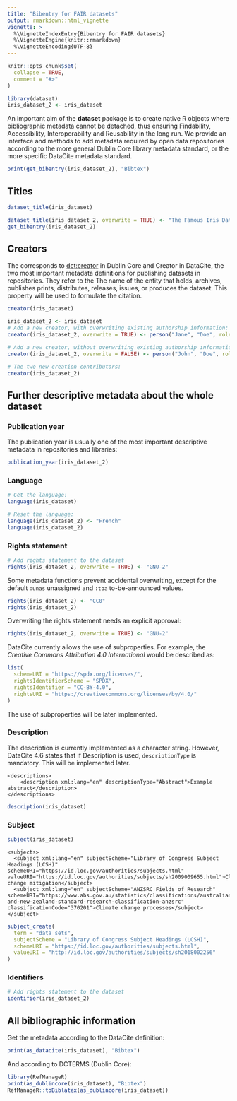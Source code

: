 ```yaml
---
title: "Bibentry for FAIR datasets"
output: rmarkdown::html_vignette
vignette: >
  %\VignetteIndexEntry{Bibentry for FAIR datasets}
  %\VignetteEngine{knitr::rmarkdown}
  %\VignetteEncoding{UTF-8}
---
```


```r
knitr::opts_chunk$set(
  collapse = TRUE,
  comment = "#>"
)
```

```r
library(dataset)
iris_dataset_2 <- iris_dataset
```

An important aim of the **dataset** package is to create native R objects where bibliographic metadata cannot be detached, thus ensuring Findability, Accessibility, Interoperability and Reusability in the long run. We provide an interface and methods to add metadata required by open data repositories according to the more general Dublin Core library metadata standard, or the more specific DataCite metadata standard.

```r
print(get_bibentry(iris_dataset_2), "Bibtex")
```

## Titles

```r
dataset_title(iris_dataset)
```

```r
dataset_title(iris_dataset_2, overwrite = TRUE) <- "The Famous Iris Dataset"
get_bibentry(iris_dataset_2)
```
## Creators

The \code{Creator} corresponds to [dct:creator](https://www.dublincore.org/specifications/dublin-core/dcmi-terms/elements11/creator/)
in Dublin Core and Creator in DataCite, the two most important metadata definitions for publishing datasets in repositories. They refer to the The name of the entity that holds, archives, publishes prints, distributes, releases, issues, or produces the dataset. This property will be used to
formulate the citation.

```r
creator(iris_dataset)
```
```r
iris_dataset_2 <- iris_dataset
# Add a new creator, with overwriting existing authorship information:
creator(iris_dataset_2, overwrite = TRUE) <- person("Jane", "Doe", role = "aut")

# Add a new creator, without overwriting existing authorship information:
creator(iris_dataset_2, overwrite = FALSE) <- person("John", "Doe", role = "ctb")

# The two new creation contributors:
creator(iris_dataset_2)
```


## Further descriptive metadata about the whole dataset

### Publication year

The publication year is usually one of the most important descriptive metadata in repositories and libraries:

```r
publication_year(iris_dataset_2)
```

### Language

```r
# Get the language:
language(iris_dataset)

# Reset the language:
language(iris_dataset_2) <- "French"
language(iris_dataset_2)
```
### Rights statement


```r
# Add rights statement to the dataset
rights(iris_dataset_2, overwrite = TRUE) <- "GNU-2"
```

Some metadata functions prevent accidental overwriting, except for the default `:unas` unassigned and `:tba` to-be-announced values.

```r
rights(iris_dataset_2) <- "CC0"
rights(iris_dataset_2)
```

Overwriting the rights statement needs an explicit approval:

```r
rights(iris_dataset_2, overwrite = TRUE) <- "GNU-2"
```

DataCite currently allows the use of subproperties. For example, the _Creative Commons Attribution 4.0 International_ would be described as: 

```r
list(
  schemeURI = "https://spdx.org/licenses/",
  rightsIdentifierScheme = "SPDX",
  rightsIdentifier = "CC-BY-4.0",
  rightsURI = "https://creativecommons.org/licenses/by/4.0/"
)
```
The use of subproperties will be later implemented.

### Description

The description is currently implemented as a character string.  However, 
DataCite 4.6 states that if Description is used, `descriptionType` is mandatory.
This will be implemented later.

```
<descriptions>
    <description xml:lang="en" descriptionType="Abstract">Example abstract</description>
</descriptions>
```
```r
description(iris_dataset)
```


### Subject

```r
subject(iris_dataset)
```


```
<subjects>
  <subject xml:lang="en" subjectScheme="Library of Congress Subject Headings (LCSH)" schemeURI="https://id.loc.gov/authorities/subjects.html" valueURI="https://id.loc.gov/authorities/subjects/sh2009009655.html">Climate change mitigation</subject>
  <subject xml:lang="en" subjectScheme="ANZSRC Fields of Research" schemeURI="https://www.abs.gov.au/statistics/classifications/australian-and-new-zealand-standard-research-classification-anzsrc" classificationCode="370201">Climate change processes</subject>
</subject>
```

```r
subject_create(
  term = "data sets",
  subjectScheme = "Library of Congress Subject Headings (LCSH)",
  schemeURI = "https://id.loc.gov/authorities/subjects.html",
  valueURI = "http://id.loc.gov/authorities/subjects/sh2018002256"
)
```


### Identifiers

```r
# Add rights statement to the dataset
identifier(iris_dataset_2)
```
## All bibliographic information

Get the metadata according to the DataCite definition:

```r
print(as_datacite(iris_dataset), "Bibtex")
```

And according to DCTERMS (Dublin Core):


```r
library(RefManageR)
print(as_dublincore(iris_dataset), "Bibtex")
RefManageR::toBiblatex(as_dublincore(iris_dataset))
```

